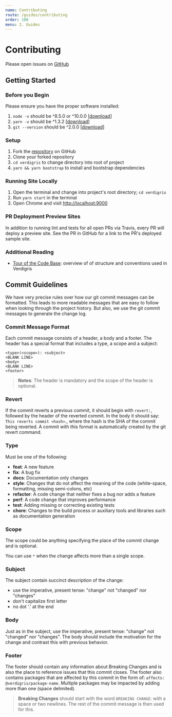 ```yaml
---
name: Contributing
route: /guides/contributing
order: 100
menu: 2. Guides
---
```


# Contributing

Please open issues on [GitHub](https://github.com/andrew-codes/verdigris/issues)

## Getting Started

### Before you Begin

Please ensure you have the proper software installed:

1.  `node -v` should be ^8.5.0 or ^10.0.0 [[download](https://nodejs.org/en/)]
2.  `yarn -v` should be ^1.3.2 [[download](https://yarnpkg.com/lang/en/docs/install/)]
3.  `git --version` should be ^2.0.0 [[download](https://git-scm.com/downloads)]

### Setup

1.  Fork the [repository](https://github.com/andrew-codes/verdigris) on GitHub
2.  Clone your forked repository
3.  `cd verdigris` to change directory into root of project
4.  `yarn && yarn bootstrap` to install and bootstrap dependencies

### Running Site Locally

1.  Open the terminal and change into project's root directory; `cd verdigris`
2.  Run `yarn start` in the terminal
3.  Open Chrome and visit [http://localhost:9000](http://localhost:9000)

### PR Deployment Preview Sites

In addition to running lint and tests for all open PRs via Travis, every PR will deploy a preview site. See the PR in GitHub for a link to the PR's deployed sample site.

### Additional Reading

* [Tour of the Code Base](../../guides/tour-of-the-code-base): overview of of structure and conventions used in Verdigris

## Commit Guidelines

We have very precise rules over how our git commit messages can be formatted. This leads to more readable messages that are easy to follow when looking through the project history. But also, we use the git commit messages to generate the change log.

### Commit Message Format

Each commit message consists of a header, a body and a footer. The header has a special format that includes a type, a scope and a subject:

```
<type>(<scope>): <subject>
<BLANK LINE>
<body>
<BLANK LINE>
<footer>
```

> **Notes**: The header is mandatory and the scope of the header is optional.

### Revert

If the commit reverts a previous commit, it should begin with `revert:`, followed by the header of the reverted commit. In the body it should say: `This reverts commit <hash>`., where the hash is the SHA of the commit being reverted. A commit with this format is automatically created by the git revert command.

### Type

Must be one of the following:

* **feat**: A new feature
* **fix**: A bug fix
* **docs**: Documentation only changes
* **style**: Changes that do not affect the meaning of the code (white-space, formatting, missing semi-colons, etc)
* **refactor**: A code change that neither fixes a bug nor adds a feature
* **perf**: A code change that improves performance
* **test**: Adding missing or correcting existing tests
* **chore**: Changes to the build process or auxiliary tools and libraries such as documentation generation

### Scope

The scope could be anything specifying the place of the commit change and is optional.

You can use `*` when the change affects more than a single scope.

### Subject

The subject contain succinct description of the change:

* use the imperative, present tense: "change" not "changed" nor "changes"
* don't capitalize first letter
* no dot '.' at the end

### Body

Just as in the subject, use the imperative, present tense: "change" not "changed" nor "changes". The body should include the motivation for the change and contrast this with previous behavior.

### Footer

The footer should contain any information about Breaking Changes and is also the place to reference issues that this commit closes. The footer also contains packages that are affected by this commit in the form of: `affects: @verdigris/package-name`. Multiple packages may be impacted by adding more than one (space delimited).

> **Breaking Changes** should start with the word `BREAKING CHANGE`: with a space or two newlines. The rest of the commit message is then used for this.
